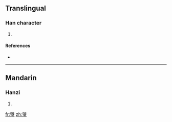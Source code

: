 ==Translingual==

===Han character===
{{Han char|rn=96|rad=玉|as=09|sn=13|four=|canj=日月一土戈 (ABMGI)}}

# {{defn|Han|sort=玉09}}

====References====
* {{Han ref|kx=0734.140|dkj=21053|hdz=21125.010|uh=741E|ud=29726}}

----

==Mandarin==

===Hanzi===
{{cmn-hanzi|pin=[[shèng]] ([[sheng4]])|wg=sheng<sup>4</sup>}}

# {{defn|Mandarin|sort=玉09}}

[[fr:琞]]
[[zh:琞]]